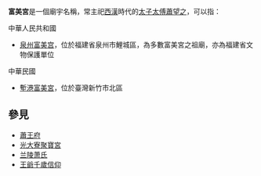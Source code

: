 '''富美宮'''是一個廟宇名稱，常主祀[[西漢|西漢]]時代的[[太子太傅|太子太傅]][[蕭望之|蕭望之]]，可以指：

;中華人民共和國
* [[泉州富美宫|泉州富美宫]]，位於福建省泉州市鯉城區，為多數富美宮之祖廟，亦為福建省文物保護單位

;中華民國
* [[塹港富美宮|塹港富美宮]]，位於臺灣新竹市北區

==參見==
* [[蕭王府|蕭王府]]
* [[光大寮聚寶宮|光大寮聚寶宮]]
* [[兰陵萧氏|兰陵萧氏]]
* [[王爺千歲信仰|王爺千歲信仰]]

{{Disambiguation|Fu富|Cat=三字廟宇消歧義}}